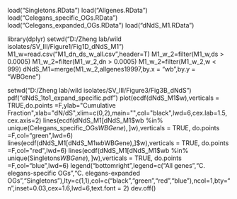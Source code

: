 load("Singletons.RData")
load("Allgenes.RData")
load("Celegans_specific_OGs.RData")
load("Celegans_expanded_OGs.RData")
load("dNdS_M1.RData")

library(dplyr)
setwd("D:/Zheng lab/wild isolates/SV_III/Figure1/Fig1D_dNdS_M1")
M1_w=read.csv("M1_dn_ds_w_all.csv",header=T)
M1_w_2=filter(M1_w,ds > 0.0005)
M1_w_2=filter(M1_w_2,dn > 0.0005)
M1_w_2=filter(M1_w_2,w < 999)
dNdS_M1=merge(M1_w_2,allgenes19997,by.x = "wb",by.y = "WBGene")

setwd("D:/Zheng lab/wild isolates/SV_III/Figure3/Fig3B_dNdS")
pdf("dNdS_1to1_expand_specific.pdf")
plot(ecdf(dNdS_M1$w),verticals = TRUE,do.points =F,ylab="Cumulative Fraction",xlab="dN/dS",xlim=c(0,2),main="",col="black",lwd=6,cex.lab=1.5,cex.axis=2)
lines(ecdf(dNdS_M1[dNdS_M1$wb %in% unique(Celegans_specific_OGs$WBGene),]$w),verticals = TRUE, do.points =F,col="green",lwd=6)
lines(ecdf(dNdS_M1[dNdS_M1$wb %in% unique(Celegans_expanded_OGs$WBGene),]$w),verticals = TRUE, do.points =F,col="red",lwd=6)
lines(ecdf(dNdS_M1[dNdS_M1$wb %in% unique(Singletons$WBGene),]$w),verticals = TRUE, do.points =F,col="blue",lwd=6)
legend("bottomright",legend=c("All genes","C. elegans-specific OGs","C. elegans-expanded OGs","Singletons"),lty=c(1,1),col=c("black","green","red","blue"),ncol=1,bty="n",inset=0.03,cex=1.6,lwd=6,text.font = 2)
dev.off()







